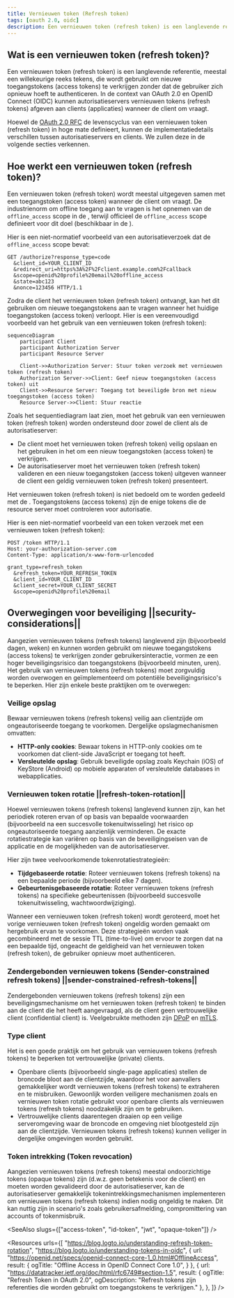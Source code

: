 ```yaml
---
title: Vernieuwen token (Refresh token)
tags: [oauth 2.0, oidc]
description: Een vernieuwen token (refresh token) is een langlevende referentie die wordt gebruikt om nieuwe toegangstokens (access tokens) te verkrijgen zonder dat de gebruiker zich opnieuw hoeft te authenticeren. Het wordt gebruikt om gebruikerssessies te behouden en een betere gebruikerservaring te bieden.
---
```


## Wat is een vernieuwen token (refresh token)?

Een vernieuwen token (refresh token) is een langlevende referentie, meestal een willekeurige reeks tekens, die wordt gebruikt om nieuwe <Ref slug="access-token">toegangstokens (access tokens)</Ref> te verkrijgen zonder dat de gebruiker zich opnieuw hoeft te authenticeren. In de context van OAuth 2.0 en OpenID Connect (OIDC) kunnen <Ref slug="authorization-server">autorisatieservers</Ref> vernieuwen tokens (refresh tokens) afgeven aan clients (applicaties) wanneer de client om <Ref slug="offline-access" /> vraagt.

Hoewel de [OAuth 2.0 RFC](https://datatracker.ietf.org/doc/html/rfc6749#section-1.5) de levenscyclus van een vernieuwen token (refresh token) in hoge mate definieert, kunnen de implementatiedetails verschillen tussen autorisatieservers en clients. We zullen deze in de volgende secties verkennen.

## Hoe werkt een vernieuwen token (refresh token)?

Een vernieuwen token (refresh token) wordt meestal uitgegeven samen met een toegangstoken (access token) wanneer de client om <Ref slug="offline-access" /> vraagt. De industrienorm om offline toegang aan te vragen is het opnemen van de `offline_access` scope in de <Ref slug="authorization-request" />, terwijl <Ref slug="openid-connect" /> officieel de `offline_access` scope definieert voor dit doel (beschikbaar in de <Ref slug="authentication-request" />).

Hier is een niet-normatief voorbeeld van een autorisatieverzoek dat de `offline_access` scope bevat:

```http
GET /authorize?response_type=code
  &client_id=YOUR_CLIENT_ID
  &redirect_uri=https%3A%2F%2Fclient.example.com%2Fcallback
  &scope=openid%20profile%20email%20offline_access
  &state=abc123
  &nonce=123456 HTTP/1.1
```

Zodra de client het vernieuwen token (refresh token) ontvangt, kan het dit gebruiken om nieuwe toegangstokens aan te vragen wanneer het huidige toegangstoken (access token) verloopt. Hier is een vereenvoudigd voorbeeld van het gebruik van een vernieuwen token (refresh token):

```mermaid
sequenceDiagram
    participant Client
    participant Authorization Server
    participant Resource Server

    Client->>Authorization Server: Stuur token verzoek met vernieuwen token (refresh token)
    Authorization Server->>Client: Geef nieuw toegangstoken (access token) uit
    Client->>Resource Server: Toegang tot beveiligde bron met nieuw toegangstoken (access token)
    Resource Server->>Client: Stuur reactie
```

Zoals het sequentiediagram laat zien, moet het gebruik van een vernieuwen token (refresh token) worden ondersteund door zowel de client als de autorisatieserver:

- De client moet het vernieuwen token (refresh token) veilig opslaan en het gebruiken in het <Ref slug="token-request" /> om een nieuw toegangstoken (access token) te verkrijgen.
- De autorisatieserver moet het vernieuwen token (refresh token) valideren en een nieuw toegangstoken (access token) uitgeven wanneer de client een geldig vernieuwen token (refresh token) presenteert.

Het vernieuwen token (refresh token) is niet bedoeld om te worden gedeeld met de <Ref slug="resource-server" />. Toegangstokens (access tokens) zijn de enige tokens die de resource server moet controleren voor autorisatie.

Hier is een niet-normatief voorbeeld van een token verzoek met een vernieuwen token (refresh token):

```http
POST /token HTTP/1.1
Host: your-authorization-server.com
Content-Type: application/x-www-form-urlencoded

grant_type=refresh_token
  &refresh_token=YOUR_REFRESH_TOKEN
  &client_id=YOUR_CLIENT_ID
  &client_secret=YOUR_CLIENT_SECRET
  &scope=openid%20profile%20email
```

## Overwegingen voor beveiliging ||security-considerations||

Aangezien vernieuwen tokens (refresh tokens) langlevend zijn (bijvoorbeeld dagen, weken) en kunnen worden gebruikt om nieuwe toegangstokens (access tokens) te verkrijgen zonder gebruikersinteractie, vormen ze een hoger beveiligingsrisico dan toegangstokens (bijvoorbeeld minuten, uren). Het gebruik van vernieuwen tokens (refresh tokens) moet zorgvuldig worden overwogen en geïmplementeerd om potentiële beveiligingsrisico's te beperken. Hier zijn enkele beste praktijken om te overwegen:

### Veilige opslag

Bewaar vernieuwen tokens (refresh tokens) veilig aan clientzijde om ongeautoriseerde toegang te voorkomen. Dergelijke opslagmechanismen omvatten:

- **HTTP-only cookies**: Bewaar tokens in HTTP-only cookies om te voorkomen dat client-side JavaScript er toegang tot heeft.
- **Versleutelde opslag**: Gebruik beveiligde opslag zoals Keychain (iOS) of KeyStore (Android) op mobiele apparaten of versleutelde databases in webapplicaties.

### Vernieuwen token rotatie ||refresh-token-rotation||

Hoewel vernieuwen tokens (refresh tokens) langlevend kunnen zijn, kan het periodiek roteren ervan of op basis van bepaalde voorwaarden (bijvoorbeeld na een succesvolle tokenuitwisseling) het risico op ongeautoriseerde toegang aanzienlijk verminderen. De exacte rotatiestrategie kan variëren op basis van de beveiligingseisen van de applicatie en de mogelijkheden van de autorisatieserver.

Hier zijn twee veelvoorkomende tokenrotatiestrategieën:

- **Tijdgebaseerde rotatie**: Roteer vernieuwen tokens (refresh tokens) na een bepaalde periode (bijvoorbeeld elke 7 dagen).
- **Gebeurtenisgebaseerde rotatie**: Roteer vernieuwen tokens (refresh tokens) na specifieke gebeurtenissen (bijvoorbeeld succesvolle tokenuitwisseling, wachtwoordwijziging).

Wanneer een vernieuwen token (refresh token) wordt geroteerd, moet het vorige vernieuwen token (refresh token) ongeldig worden gemaakt om hergebruik ervan te voorkomen. Deze strategieën worden vaak gecombineerd met de sessie TTL (time-to-live) om ervoor te zorgen dat na een bepaalde tijd, ongeacht de geldigheid van het vernieuwen token (refresh token), de gebruiker opnieuw moet authenticeren.

### Zendergebonden vernieuwen tokens (Sender-constrained refresh tokens) ||sender-constrained-refresh-tokens||

Zendergebonden vernieuwen tokens (refresh tokens) zijn een beveiligingsmechanisme om het vernieuwen token (refresh token) te binden aan de client die het heeft aangevraagd, als de client geen <Ref slug="client" headingId="confidential-clients">vertrouwelijke client (confidential client)</Ref> is. Veelgebruikte methoden zijn [DPoP](https://datatracker.ietf.org/doc/html/rfc9449) en [mTLS](https://datatracker.ietf.org/doc/html/rfc8705).

### Type client

Het is een goede praktijk om het gebruik van vernieuwen tokens (refresh tokens) te beperken tot <Ref slug="client" headingId="confidential-clients">vertrouwelijke (private) clients</Ref>.

- Openbare clients (bijvoorbeeld single-page applicaties) stellen de broncode bloot aan de clientzijde, waardoor het voor aanvallers gemakkelijker wordt vernieuwen tokens (refresh tokens) te extraheren en te misbruiken. Gewoonlijk worden veiligere mechanismen zoals <Ref slug="pkce" /> en vernieuwen token rotatie gebruikt voor openbare clients als vernieuwen tokens (refresh tokens) noodzakelijk zijn om te gebruiken.
- Vertrouwelijke clients daarentegen draaien op een veilige serveromgeving waar de broncode en omgeving niet blootgesteld zijn aan de clientzijde. Vernieuwen tokens (refresh tokens) kunnen veiliger in dergelijke omgevingen worden gebruikt.

### Token intrekking (Token revocation)

Aangezien vernieuwen tokens (refresh tokens) meestal <Ref slug="opaque-token">ondoorzichtige tokens (opaque tokens)</Ref> zijn (d.w.z. geen betekenis voor de client) en moeten worden gevalideerd door de autorisatieserver, kan de autorisatieserver gemakkelijk tokenintrekkingsmechanismen implementeren om vernieuwen tokens (refresh tokens) indien nodig ongeldig te maken. Dit kan nuttig zijn in scenario's zoals gebruikersafmelding, compromittering van accounts of tokenmisbruik.

<SeeAlso slugs={["access-token", "id-token", "jwt", "opaque-token"]} />

<Resources urls={[
  "https://blog.logto.io/understanding-refresh-token-rotation",
  "https://blog.logto.io/understanding-tokens-in-oidc",
  {
    url: "https://openid.net/specs/openid-connect-core-1_0.html#OfflineAccess",
    result: {
      ogTitle: "Offline Access in OpenID Connect Core 1.0",
    }
  },
  {
    url: "https://datatracker.ietf.org/doc/html/rfc6749#section-1.5",
    result: {
      ogTitle: "Refresh Token in OAuth 2.0",
      ogDescription: "Refresh tokens zijn referenties die worden gebruikt om toegangstokens te verkrijgen."
    },
  },
]} />
